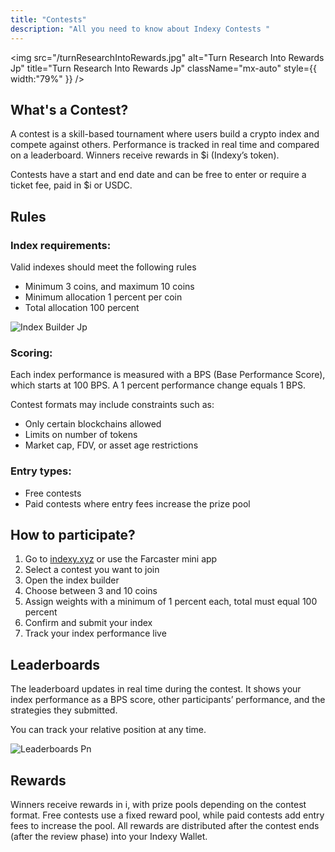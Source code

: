 ```yaml
---
title: "Contests"
description: "All you need to know about Indexy Contests "
---
```


<img
  src="/turnResearchIntoRewards.jpg"
  alt="Turn Research Into Rewards Jp"
  title="Turn Research Into Rewards Jp"
  className="mx-auto"
  style={{ width:"79%" }}
/>

## What's a Contest?

A contest is a skill-based tournament where users build a crypto index and compete against others. Performance is tracked in real time and compared on a leaderboard. Winners receive rewards in \$i (Indexy’s token).

Contests have a start and end date and can be free to enter or require a ticket fee, paid in \$i or USDC.

## Rules

### Index requirements:

Valid indexes should meet the following rules

- Minimum 3 coins, and maximum 10 coins
- Minimum allocation 1 percent per coin
- Total allocation 100 percent

![Index Builder Jp](/indexBuilder.jpg)

### Scoring:

Each index performance is measured with a BPS (Base Performance Score), which starts at 100 BPS. A 1 percent performance change equals 1 BPS.

Contest formats may include constraints such as:

- Only certain blockchains allowed
- Limits on number of tokens
- Market cap, FDV, or asset age restrictions

### Entry types:

- Free contests
- Paid contests where entry fees increase the prize pool

## How to participate?

1. Go to [indexy.xyz](http://indexy.xyz) or use the Farcaster mini app
2. Select a contest you want to join
3. Open the index builder
4. Choose between 3 and 10 coins
5. Assign weights with a minimum of 1 percent each, total must equal 100 percent
6. Confirm and submit your index
7. Track your index performance live

## Leaderboards

The leaderboard updates in real time during the contest. It shows your index performance as a BPS score, other participants’ performance, and the strategies they submitted.

You can track your relative position at any time.

<img
  src="/leaderboards.png"
  alt="Leaderboards Pn"
  title="Leaderboards Pn"
  className="mx-auto"
/>

## Rewards

Winners receive rewards in i, with prize pools depending on the contest format. Free contests use a fixed reward pool, while paid contests add entry fees to increase the pool. All rewards are distributed after the contest ends (after the review phase) into your Indexy Wallet.